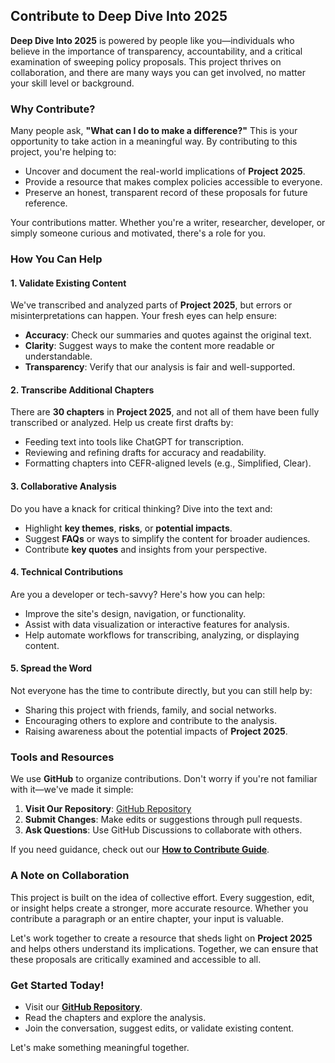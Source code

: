 ## Contribute to Deep Dive Into 2025

**Deep Dive Into 2025** is powered by people like you—individuals who believe in the importance of transparency, accountability, and a critical examination of sweeping policy proposals. This project thrives on collaboration, and there are many ways you can get involved, no matter your skill level or background.


### Why Contribute?

Many people ask, **"What can I do to make a difference?"** This is your opportunity to take action in a meaningful way. By contributing to this project, you're helping to:
- Uncover and document the real-world implications of **Project 2025**.
- Provide a resource that makes complex policies accessible to everyone.
- Preserve an honest, transparent record of these proposals for future reference.

Your contributions matter. Whether you're a writer, researcher, developer, or simply someone curious and motivated, there's a role for you.


### How You Can Help

#### 1. **Validate Existing Content**
We've transcribed and analyzed parts of **Project 2025**, but errors or misinterpretations can happen. Your fresh eyes can help ensure:
- **Accuracy**: Check our summaries and quotes against the original text.
- **Clarity**: Suggest ways to make the content more readable or understandable.
- **Transparency**: Verify that our analysis is fair and well-supported.


#### 2. **Transcribe Additional Chapters**
There are **30 chapters** in **Project 2025**, and not all of them have been fully transcribed or analyzed. Help us create first drafts by:
- Feeding text into tools like ChatGPT for transcription.
- Reviewing and refining drafts for accuracy and readability.
- Formatting chapters into CEFR-aligned levels (e.g., Simplified, Clear).


#### 3. **Collaborative Analysis**
Do you have a knack for critical thinking? Dive into the text and:
- Highlight **key themes**, **risks**, or **potential impacts**.
- Suggest **FAQs** or ways to simplify the content for broader audiences.
- Contribute **key quotes** and insights from your perspective.


#### 4. **Technical Contributions**
Are you a developer or tech-savvy? Here's how you can help:
- Improve the site's design, navigation, or functionality.
- Assist with data visualization or interactive features for analysis.
- Help automate workflows for transcribing, analyzing, or displaying content.


#### 5. **Spread the Word**
Not everyone has the time to contribute directly, but you can still help by:
- Sharing this project with friends, family, and social networks.
- Encouraging others to explore and contribute to the analysis.
- Raising awareness about the potential impacts of **Project 2025**.


### Tools and Resources

We use **GitHub** to organize contributions. Don't worry if you're not familiar with it—we've made it simple:
1. **Visit Our Repository**: [GitHub Repository](https://github.com/loraxx753/deepdiveinto2025)
2. **Submit Changes**: Make edits or suggestions through pull requests.
3. **Ask Questions**: Use GitHub Discussions to collaborate with others.

If you need guidance, check out our **[How to Contribute Guide](/#/contribute/guide)**.


### A Note on Collaboration

This project is built on the idea of collective effort. Every suggestion, edit, or insight helps create a stronger, more accurate resource. Whether you contribute a paragraph or an entire chapter, your input is valuable.

Let's work together to create a resource that sheds light on **Project 2025** and helps others understand its implications. Together, we can ensure that these proposals are critically examined and accessible to all.


### Get Started Today!

- Visit our **[GitHub Repository](https://github.com/loraxx753/deepdiveinto2025)**.
- Read the chapters and explore the analysis.
- Join the conversation, suggest edits, or validate existing content.

Let's make something meaningful together.
